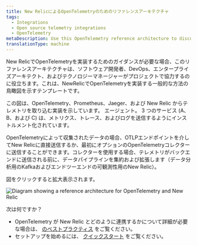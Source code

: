 ```yaml
---
title: New RelicによるOpenTelemetryのためのリファレンスアーキテクチャ
tags:
  - Integrations
  - Open source telemetry integrations
  - OpenTelemetry
metaDescription: Use this OpenTelemetry reference architecture to discuss New Relic implementations with your team.
translationType: machine
---
```



New RelicでOpenTelemetryを実装するためのガイダンスが必要な場合、このリファレンスアーキテクチャは、ソフトウェア開発者、DevOps、エンタープライズアーキテクト、およびテクノロジーマネージャーがプロジェクトで協力するのに役立ちます。これは、NewRelicでOpenTelemetryを実装する一般的な方法の鳥瞰図を示すテンプレートです。

この図は、OpenTelemetry、Prometheus、Jaeger、および New Relic からテレメトリを取り込む実装を示しています。 <InlinePopover type="apm"/>エージェント。 3 つのサービス (A、B、および C) は、メトリクス、トレース、およびログを送信するようにインストルメント化されています。

OpenTelemetryによって収集されたデータの場合、OTLPエンドポイントを介してNew Relicに直接送信するか、最初にオプションのOpenTelemetryコレクターに送信することができます。コレクターを使用する場合、テレメトリがバックエンドに送信される前に、データパイプラインを集約および拡張します（データ分析用のKafkaおよびエンドツーエンドの可観測性用のNew Relic）。

図をクリックすると拡大表示されます。

<img
  title="Diagram showing a reference architecture for OpenTelemetry and New Relic"
  alt="Diagram showing a reference architecture for OpenTelemetry and New Relic"
  src={moreintegrationsOtelRefArch}
/>

次は何ですか？

* OpenTelemetry が New Relic とどのように連携するかについて詳細が必要な場合は、 [のベストプラクティス](/docs/more-integrations/open-source-telemetry-integrations/opentelemetry/opentelemetry-concepts) をご覧ください。
* セットアップを始めるには、 [クイックスタート](/docs/more-integrations/open-source-telemetry-integrations/opentelemetry/opentelemetry-quick-start) をご覧ください。